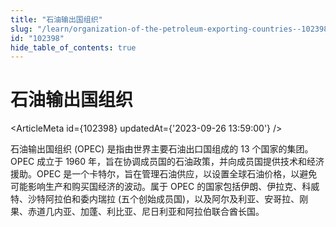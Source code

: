 ```yaml
---
title: "石油输出国组织"
slug: "/learn/organization-of-the-petroleum-exporting-countries--102398"
id: "102398"
hide_table_of_contents: true
---
```



# 石油输出国组织

<ArticleMeta id={102398} updatedAt={'2023-09-26 13:59:00'} />
<div className='border-solid border-b border-t-0 my-4 border-[var(--ifm-color-gray-300)]' />

石油输出国组织 (OPEC) 是指由世界主要石油出口国组成的 13 个国家的集团。OPEC 成立于 1960 年，旨在协调成员国的石油政策，并向成员国提供技术和经济援助。OPEC 是一个卡特尔，旨在管理石油供应，以设置全球石油价格，以避免可能影响生产和购买国经济的波动。属于 OPEC 的国家包括伊朗、伊拉克、科威特、沙特阿拉伯和委内瑞拉 (五个创始成员国)，以及阿尔及利亚、安哥拉、刚果、赤道几内亚、加蓬、利比亚、尼日利亚和阿拉伯联合酋长国。

